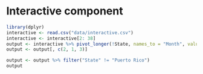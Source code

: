# Interactive component

```r
library(dplyr)
interactive <- read.csv("data/interactive.csv")
interactive <- interactive[2: 38]
output <- interactive %>% pivot_longer(!State, names_to = "Month", values_to = "Unemployment_Rate")
output <- output[, c(2, 1, 3)]

output <- output %>% filter("State" != "Puerto Rico")
output
```


```r

```